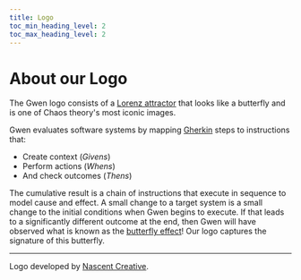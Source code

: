 ```yaml
--- 
title: Logo
toc_min_heading_level: 2
toc_max_heading_level: 2
---
```



# About our Logo

<p>
  <ThemedImage
    alt="Gwen logo"
    sources={{
      light: useBaseUrl('/img/gwen-logo-c.svg'),
      dark: useBaseUrl('/img/gwen-logo-w.svg'),
    }}
    width="250px"
  />
</p>

The Gwen logo consists of a [Lorenz attractor](https://en.m.wikipedia.org/wiki/Lorenz_system) that looks like a butterfly and is one of Chaos theory's most iconic images.

Gwen evaluates software systems by mapping [Gherkin](https://cucumber.io/docs/gherkin/reference/) steps to instructions that:


- Create context (_Givens_)
- Perform actions (_Whens_)
- And check outcomes (_Thens_)

The cumulative result is a chain of instructions that execute in sequence to model cause and effect. A small change to a target system is a small change to the initial conditions when Gwen begins to execute. If that leads to a significantly different outcome at the end, then Gwen will have observed what is known as the [butterfly effect](https://en.m.wikipedia.org/wiki/Butterfly_effect)! Our logo captures the signature of this butterfly.

---

Logo developed by [Nascent Creative](https://nascentcreative.com.au/).
